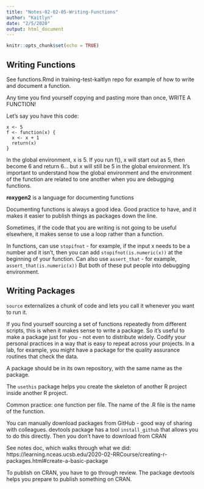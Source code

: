 ```yaml
---
title: "Notes-02-02-05-Writing-Functions"
author: "Kaitlyn"
date: "2/5/2020"
output: html_document
---
```


```r
knitr::opts_chunk$set(echo = TRUE)
```

## Writing Functions

See functions.Rmd in training-test-kaitlyn repo for example of how to write and document a function.

Any time you find yourself copying and pasting more than once, WRITE A FUNCTION!

Let's say you have this code:

```
x <- 5
f <- function(x) {
  x <- x + 1
  return(x)
}
```

In the global environment, x is 5.
If you run f(), x will start out as 5, then become 6 and return 6...
but x will still be 5 in the global environment.
It's important to understand how the global environment and the environment of the function are related to one another when you are debugging functions.

**roxygen2** is a language for documenting functions

Documenting functions is always a good idea. Good practice to have, and it makes it easier to publish things as packages down the line. 

Sometimes, if the code that you are writing is not going to be useful elsewhere, it makes sense to use a loop rather than a function.

In functions, can use `stopifnot` - for example, if the input x needs to be a number and it isn't, then you can add `stopifnot(is.numeric(x))` at the beginning of your function. Can also use `assert_that` - for example, `assert_that(is.numeric(x))` But both of these put people into debugging environment.


## Writing Packages

`source` externalizes a chunk of code and lets you call it whenever you want to run it.

If you find yourself sourcing a set of functions repeatedly from different scripts, this is when it makes sense to write a package. So it's useful to make a package just for you - not even to distribute widely. Codify your personal practices in a way that is easy to repeat across your projects. In a lab, for example, you might have a package for the quality assurance routines that check the data.

A package should be in its own repository, with the same name as the package.

The `usethis` package helps you create the skeleton of another R project inside another R project. 

Common practice: one function per file. The name of the .R file is the name of the function.

You can manually download packages from GitHub - good way of sharing with colleagues. devtools package has a tool `install_github` that allows you to do this directly. Then you don't have to download from CRAN

See notes doc, which walks through what we did: 
https://learning.nceas.ucsb.edu/2020-02-RRCourse/creating-r-packages.html#create-a-basic-package

To publish on CRAN, you have to go through review. The package devtools helps you prepare to publish something on CRAN. 


